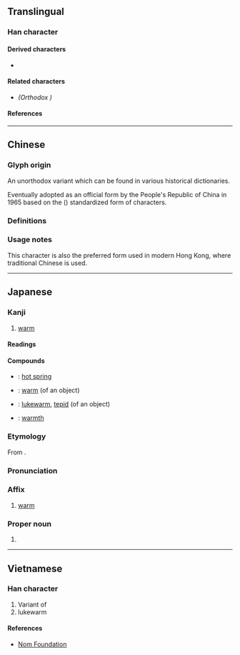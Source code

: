 {{also|溫}}
{{character info}}
==Translingual==
{{stroke order|strokes=12}}
{{ja-forms|温|温|[[溫]]}}

===Han character===
{{Han char|rn=85|rad=水|as=09|sn=12|four=36112|canj=EABT|ids=⿰氵昷}}

====Derived characters====
* {{l|mul|[[蕰]], [[𡀦]]}}

====Related characters====
* {{l|mul|[[溫]]}} ''(Orthodox {{w|Traditional Chinese characters|traditional form}})''

====References====
{{Han ref|kx=0634.100|dkj=17774|dj=1041.070|hdz=31675.040|uh=6E29}}

----

==Chinese==

===Glyph origin===
{{Han etym}}
An unorthodox variant {{Han simp|溫|f=𥁕|t=昷|nocap=y}} which can be found in various historical dictionaries. <!-- Refer http://dict.variants.moe.edu.tw/variants/rbt/word_attribute.rbt?quote_code=QTAyMjkwLTAwMQ#20 -->

Eventually adopted as an official form by the People's Republic of China in 1965 based on the {{w|Xin Zixing}} ({{lw|zh|新字形}}) standardized form of characters.

===Definitions===
{{zh-see|溫}}

===Usage notes===
This character is also the preferred form used in modern Hong Kong, where traditional Chinese is used. <!-- Refer HKSCS 2016 (Page 36) and http://input.foruto.com/ccc/gongbiu/dzijingbiu/ -->

----

==Japanese==
{{ja-kanji forms|温|溫}}

===Kanji===
{{ja-kanji|grade=3|rs=水09|kyu=溫}}

# [[warm]]

====Readings====
{{ja-readings
|goon=おん<をん
|kanon=おん<をん
|toon=うん
|kun=あたた-か, あたた-める, あたた-かい, あたた-まる, ぬる-い, ぬく-もり
}}

====Compounds====
{{top4}}
* {{ja-r|温泉|おんせん}}: [[hot spring]]
* {{ja-r|温かい|あたたかい}}: [[warm]] (of an object)
* {{ja-r|温い|ぬるい}}: [[lukewarm]], [[tepid]] (of an object)
* {{ja-r|温もり|ぬくもり}}: [[warmth]]
{{bottom}}

===Etymology===
{{ja-kanjitab|おん|yomi=on}}
From {{der|ja|ltc|sort=おん|-}} {{ltc-l|溫}}.

===Pronunciation===
{{ja-pron|おん|y=on}}

===Affix===
{{ja-pos|affix|おん|kyu=溫|hhira=をん}}

# [[warm]]

===Proper noun===
{{ja-pos|proper|おん|kyu=溫|hhira=をん}}

# {{given name|ja|male|sort=おん}}

----

==Vietnamese==

===Han character===
{{vi-readings|rs=水09|readings=ồn,ổn,ôn}}

# Variant of {{l|vi|溫}}
# lukewarm

====References====
* [http://nomfoundation.org/common/nom_details.php?codepoint=6E29 Nom Foundation]